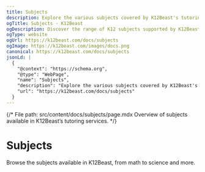 ```yaml
---
title: Subjects
description: Explore the various subjects covered by K12Beast's tutoring services.
ogTitle: Subjects - K12Beast
ogDescription: Discover the range of K12 subjects supported by K12Beast’s personalized tutoring.
ogType: website
ogUrl: https://k12beast.com/docs/subjects
ogImage: https://k12beast.com/images/docs.png
canonical: https://k12beast.com/docs/subjects
jsonLd: |
  {
    "@context": "https://schema.org",
    "@type": "WebPage",
    "name": "Subjects",
    "description": "Explore the various subjects covered by K12Beast's tutoring services.",
    "url": "https://k12beast.com/docs/subjects"
  }
---
```


{/*
File path: src/content/docs/subjects/page.mdx
Overview of subjects available in K12Beast’s tutoring services.
*/}

# Subjects

Browse the subjects available in K12Beast, from math to science and more.